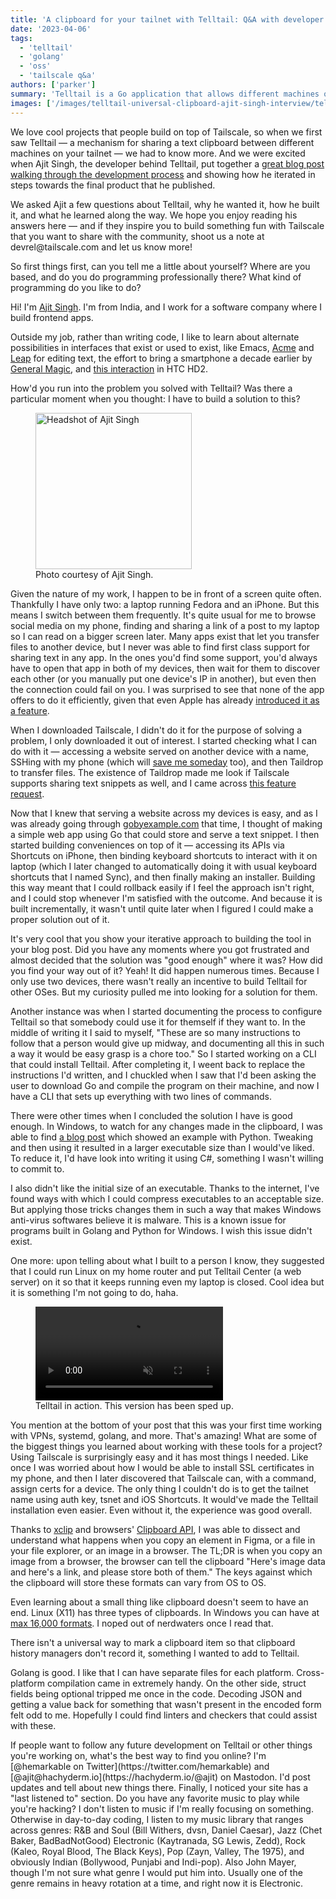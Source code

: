 ```yaml
---
title: 'A clipboard for your tailnet with Telltail: Q&A with developer Ajit Singh'
date: '2023-04-06'
tags:
  - 'telltail'
  - 'golang'
  - 'oss'
  - 'tailscale q&a'
authors: ['parker']
summary: 'Telltail is a Go application that allows different machines on your tailnet to copy and paste text with a shared clipboard. We caught up with its developer Ajit Singh for a Tailscale Q&A about how it came together.'
images: ['/images/telltail-universal-clipboard-ajit-singh-interview/telltail-social.png']
---
```


We love cool projects that people build on top of Tailscale, so when we first saw Telltail — a mechanism for sharing a text clipboard between different machines on your tailnet — we had to know more. And we were excited when Ajit Singh, the developer behind Telltail, put together a [great blog post walking through the development process](https://hemarkable.com/prose/telltail) and showing how he iterated in steps towards the final product that he published.

We asked Ajit a few questions about Telltail, why he wanted it, how he built it, and what he learned along the way. We hope you enjoy reading his answers here — and if they inspire you to build something fun with Tailscale that you want to share with the community, shoot us a note at devrel\@tailscale.com and let us know more!

<Question>
  So first things first, can you tell me a little about yourself? Where are you based, and do you do
  programming professionally there? What kind of programming do you like to do?
</Question>

<Answer>

Hi! I'm [Ajit Singh](https://hemarkable.com). I'm from India, and I work for a software company where I build frontend apps.

Outside my job, rather than writing code, I like to learn about alternate possibilities in interfaces that exist or used to exist, like Emacs, [Acme](https://research.swtch.com/acme) and [Leap](https://leebyron.com/til/leap/) for editing text, the effort to bring a smartphone a decade earlier by [General Magic](https://www.generalmagicthemovie.com/), and [this interaction](https://youtu.be/HvKCMYVuvRM?t=277) in HTC HD2.

</Answer>

<Question>
  How'd you run into the problem you solved with Telltail? Was there a particular moment when you
  thought: I have to build a solution to this?
</Question>

<Answer>

<figure className="float-right pl-4">
  <Image
    src="/images/telltail-universal-clipboard-ajit-singh-interview/ajit-dp.jpg"
    width="250"
    height="250"
    alt="Headshot of Ajit Singh"
  />
  <figcaption>Photo courtesy of Ajit Singh.</figcaption>
</figure>

Given the nature of my work, I happen to be in front of a screen quite often. Thankfully I have only two: a laptop running Fedora and an iPhone. But this means I switch between them frequently. It's quite usual for me to browse social media on my phone, finding and sharing a link of a post to my laptop so I can read on a bigger screen later. Many apps exist that let you transfer files to another device, but I never was able to find first class support for sharing text in any app. In the ones you'd find some support, you'd always have to open that app in both of my devices, then wait for them to discover each other (or you manually put one device's IP in another), but even then the connection could fail on you. I was surprised to see that none of the app offers to do it efficiently, given that even Apple has already [introduced it as a feature](https://support.apple.com/en-in/HT209460).

When I downloaded Tailscale, I didn't do it for the purpose of solving a problem, I only downloaded it out of interest. I started checking what I can do with it — accessing a website served on another device with a name, SSHing with my phone (which will [save me someday](https://twitter.com/skarra/status/1476266044649992194) too), and then Taildrop to transfer files. The existence of Taildrop made me look if Tailscale supports sharing text snippets as well, and I came across [this feature request](https://github.com/tailscale/tailscale/issues/4996).

Now that I knew that serving a website across my devices is easy, and as I was already going through [gobyexample.com](https://gobyexample.com) that time, I thought of making a simple web app using Go that could store and serve a text snippet. I then started building conveniences on top of it — accessing its APIs via Shortcuts on iPhone, then binding keyboard shortcuts to interact with it on laptop (which I later changed to automatically doing it with usual keyboard shortcuts that I named Sync), and then finally making an installer. Building this way meant that I could rollback easily if I feel the approach isn't right, and I could stop whenever I'm satisfied with the outcome. And because it is built incrementally, it wasn't until quite later when I figured I could make a proper solution out of it.

</Answer>

<Question>
  It's very cool that you show your iterative approach to building the tool in your blog post. Did
  you have any moments where you got frustrated and almost decided that the solution was "good
  enough" where it was? How did you find your way out of it?
</Question>

<Answer>
  Yeah! It did happen numerous times. Because I only use two devices, there wasn't really an incentive to build Telltail for other OSes. But my curiosity pulled me into looking for a solution for them.

Another instance was when I started documenting the process to configure Telltail so that somebody could use it for themself if they want to. In the middle of writing it I said to myself, "These are so many instructions to follow that a person would give up midway, and documenting all this in such a way it would be easy grasp is a chore too." So I started working on a CLI that could install Telltail. After completing it, I weent back to replace the instructions I'd written, and I chuckled when I saw that I'd been asking the user to download Go and compile the program on their machine, and now I have a CLI that sets up everything with two lines of commands.

There were other times when I concluded the solution I have is good enough. In Windows, to watch for any changes made in the clipboard, I was able to find [a blog post](https://guide-on.gitbook.io/telltail/references-and-licenses) which showed an example with Python. Tweaking and then using it resulted in a larger executable size than I would've liked. To reduce it, I'd have look into writing it using C#, something I wasn't willing to commit to.

I also didn't like the initial size of an executable. Thanks to the internet, I've found ways with which I could compress executables to an acceptable size. But applying those tricks changes them in such a way that makes Windows anti-virus softwares believe it is malware. This is a known issue for programs built in Golang and Python for Windows. I wish this issue didn't exist.

One more: upon telling about what I built to a person I know, they suggested that I could run Linux on my home router and put Telltail Center (a web server) on it so that it keeps running even my laptop is closed. Cool idea but it is something I'm not going to do, haha.

<figure>
  <video controls muted>
    <source src="https://stream.mux.com/jdR2O87o6zmbC78qgcctQHFN2RKM8xXa/medium.mp4" />
  </video>
  <figcaption>Telltail in action. This version has been sped up.</figcaption>
</figure>

</Answer>

<Question>
  You mention at the bottom of your post that this was your first time working with VPNs, systemd,
  golang, and more. That's amazing! What are some of the biggest things you learned about working
  with these tools for a project?
</Question>

<Answer>
  Using Tailscale is surprisingly easy and it has most things I needed. Like once I was worried about how I would be able to install SSL certificates in my phone, and then I later discovered that Tailscale can, with a command, assign certs for a device. The only thing I couldn't do is to get the tailnet name using auth key, tsnet and iOS Shortcuts. It would've made the Telltail installation even easier. Even without it, the experience was good overall.

Thanks to [xclip](https://github.com/astrand/xclip) and browsers' [Clipboard API](https://developer.mozilla.org/en-US/docs/Web/API/Clipboard/read), I was able to dissect and understand what happens when you copy an element in Figma, or a file in your file explorer, or an image in a browser. The TL;DR is when you copy an image from a browser, the browser can tell the clipboard "Here's image data and here's a link, and please store both of them." The keys against which the clipboard will store these formats can vary from OS to OS.

Even learning about a small thing like clipboard doesn't seem to have an end. Linux (X11) has three types of clipboards. In Windows you can have at [max 16,000 formats](https://devblogs.microsoft.com/oldnewthing/20150319-00/?p=44433). I noped out of nerdwaters once I read that.

There isn't a universal way to mark a clipboard item so that clipboard history managers don't record it, something I wanted to add to Telltail.

Golang is good. I like that I can have separate files for each platform. Cross-platform compilation came in extremely handy. On the other side, struct fields being optional tripped me once in the code. Decoding JSON and getting a value back for something that wasn't present in the encoded form felt odd to me. Hopefully I could find linters and checkers that could assist with these.

</Answer>

<Question>
  If people want to follow any future development on Telltail or other things you're working on,
  what's the best way to find you online?
</Question>

<Answer>
  I'm [@hemarkable on Twitter](https://twitter.com/hemarkable) and
  [@ajit@hachyderm.io](https://hachyderm.io/@ajit) on Mastodon. I'd post updates and tell about new
  things there.
</Answer>

<Question>
  Finally, I noticed your site has a "last listened to" section. Do you have any favorite music to
  play while you're hacking?
</Question>

<Answer>
  I don't listen to music if I'm really focusing on something. Otherwise in day-to-day coding, I
  listen to my music library that ranges across genres: R&B and Soul (Bill Withers, dvsn, Daniel
  Caesar), Jazz (Chet Baker, BadBadNotGood) Electronic (Kaytranada, SG Lewis, Zedd), Rock (Kaleo,
  Royal Blood, The Black Keys), Pop (Zayn, Valley, The 1975), and obviously Indian (Bollywood,
  Punjabi and Indi-pop). Also John Mayer, though I'm not sure what genre I would put him into.
  Usually one of the genre remains in heavy rotation at a time, and right now it is Electronic.
</Answer>
